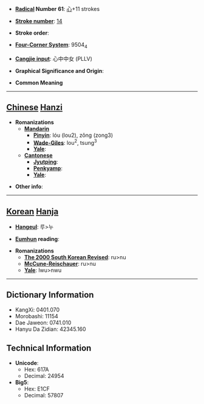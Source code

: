 * '''[[Wiktionary:Chinese radical index| Radical]] Number 61''': [[Wiktionary:Chinese radical index 心|心]]+11 strokes

* '''[[Wiktionary:Chinese total strokes index|Stroke number]]''': [[Wiktionary:Chinese total strokes index 14|14]]

* '''Stroke order''': 

* '''[[Wiktionary:Chinese four corner index|Four-Corner System]]''': 9504<sub>4</sub>

* '''[[Wiktionary:Chinese Cangjie index|Cangjie input]]''': 心中中女 (PLLV)

* '''Graphical Significance and Origin''': 

* '''Common Meaning'''

----

== [[Chinese]] [[Hanzi]] ==

* '''Romanizations'''
** '''[[Mandarin]]'''
*** '''[[Pinyin]]''': lóu (lou2), zǒng (zong3)
*** '''[[Wade-Giles]]''': lou<sup>2</sup>, tsung<sup>3</sup>
*** '''[[Yale]]''': 
** '''[[Cantonese]]'''
*** '''[[Jyutping]]''':
*** '''[[Penkyamp]]''': 
*** '''[[Yale]]''': 

* '''Other info''': 

----

== [[Korean]] [[Hanja]] ==

* '''[[Hangeul]]''': 루>누

* '''[[Eumhun]] reading''': 

* '''Romanizations'''
** '''[[The 2000 South Korean Revised Romanization|The 2000 South Korean Revised]]''': ru>nu
** '''[[McCune-Reischauer]]''': ru>nu
** '''[[Yale]]''': lwu>nwu

----

== Dictionary Information ==

* KangXi: 0401.070
* Morobashi: 11154
* Dae Jaweon: 0741.010
* Hanyu Da Zidian: 42345.160

== Technical Information ==

* '''Unicode''':
** Hex: 617A
** Decimal: 24954
* '''Big5''':
** Hex: E1CF
** Decimal: 57807